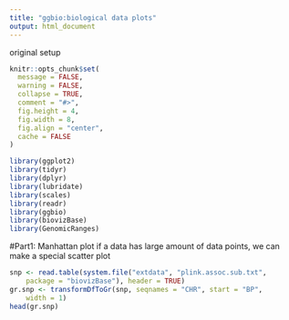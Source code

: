 ```yaml
---
title: "ggbio:biological data plots"
output: html_document
---
```

original setup
```r
knitr::opts_chunk$set(
  message = FALSE,
  warning = FALSE,
  collapse = TRUE,
  comment = "#>",
  fig.height = 4,
  fig.width = 8,
  fig.align = "center",
  cache = FALSE
)
```

```r
library(ggplot2)
library(tidyr)
library(dplyr)
library(lubridate)
library(scales)
library(readr)
library(ggbio)
library(biovizBase)
library(GenomicRanges)
```

#Part1: Manhattan plot
if a data has large amount of data points, we can make a special scatter plot
```r
snp <- read.table(system.file("extdata", "plink.assoc.sub.txt", 
    package = "biovizBase"), header = TRUE)
gr.snp <- transformDfToGr(snp, seqnames = "CHR", start = "BP", 
    width = 1) 
head(gr.snp)
```
